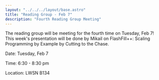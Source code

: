 ```yaml
---
layout: "../../../layout/base.astro"
title: "Reading Group - Feb 7"
description: "Fourth Reading Group Meeting"
---
```



<ContentSection title="Reading Group - Feb 7">

<div class='w-full'>
The reading group will be meeting for the fourth time on Tuesday, Feb 7! This week's presentation will be done by Mikail on FlashFill++: Scaling Programming by Example by Cutting to the Chase.

Date: Tuesday, Feb 7

Time: 6:30 - 8:30 pm

Location: LWSN B134

</div>

</ContentSection>
